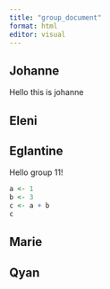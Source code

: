 ```yaml
---
title: "group_document"
format: html
editor: visual
---
```


## Johanne

Hello this is johanne

## Eleni

## Eglantine

Hello group 11!

```r
a <- 1
b <- 3
c <- a + b
c
```

## Marie

## Qyan
